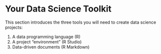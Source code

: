 # Your Data Science Toolkit {.unnumbered}

This section introduces the three tools you will need to create data science projects: 

(1) A data programming language (R)
(2) A project "environment" (R Studio)
(3) Data-driven documents (R Markdown)